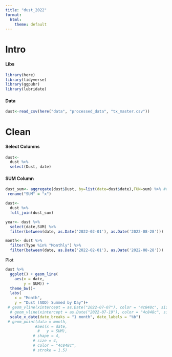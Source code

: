 ```yaml
---
title: "dust_2022"
format:
  html:
    theme: default
---
```


# Intro

#### Libs

```r
library(here)
library(tidyverse)
library(ggpubr)
library(lubridate)
```

#### Data

```r
dust<-read_csv(here("data", "processed_data", "tx_master.csv")) 
```

# Clean 

#### Select Columns

```r
dust<-
  dust %>%
  select(Dust, date)
```

#### SUM Column

```r
dust_sum<- aggregate(dust$Dust, by=list(date=dust$date),FUN=sum) %>% #could also use groupby
 rename("SUM" = "x")

dust<-
  dust %>%
  full_join(dust_sum)
```

```r
year<- dust %>%
  select(date,SUM) %>%
  filter(between(date, as.Date('2022-02-01'), as.Date('2022-08-28')))

month<- dust %>%
  filter(Type %in% "Monthly") %>%
  filter(between(date, as.Date('2022-02-01'), as.Date('2022-08-28')))
```

Plot

```r
dust %>%
  ggplot() + geom_line(
    aes(x = date,
        y = SUM)) +
  theme_bw()+
  labs(
    x = "Month",
    y = "Dust (AOD) Summed by Day")+
 # geom_vline(xintercept = as.Date("2022-07-07"), color = "4c848c", size = 1)+
  # geom_vline(xintercept = as.Date("2022-07-19"), color = "4c848c", size = 1)+
  scale_x_date(date_breaks = "1 month", date_labels = "%b") 
 # geom_point(data = month,
             #aes(x = date,
              #   y = SUM),
            # shape = 4,
            # size = 4,
            # color = "4c848c",
            # stroke = 1.5)
```
